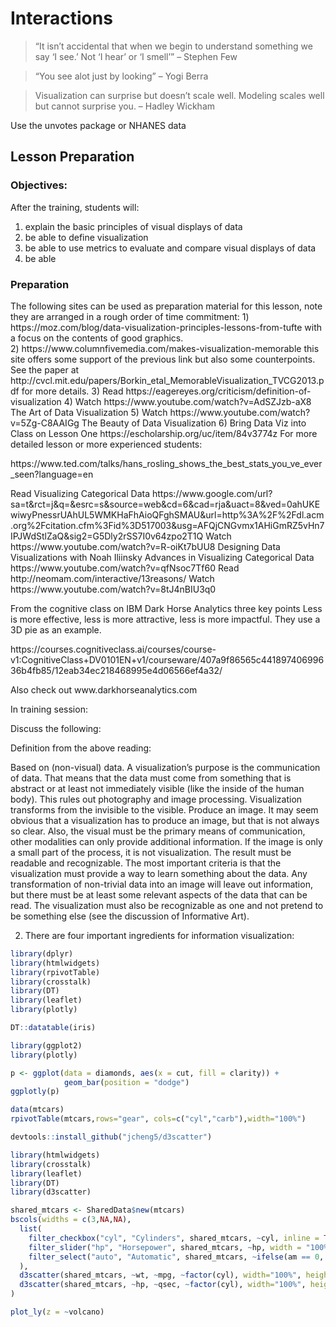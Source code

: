 # Interactions {#Chpt4}

> “It isn’t accidental that when we begin to understand something we say 'I see.' 
> Not 'I hear' or 'I smell'” -- Stephen Few

> "You see alot just by looking"  -- Yogi Berra

> Visualization can surprise but doesn't scale well. Modeling scales well but cannot surprise you. -- Hadley Wickham


Use the unvotes package
or NHANES data

## Lesson Preparation

### Objectives:  

After the training, students will:
  
1.    explain the basic principles of visual displays of data
2.    be able to define visualization 
3.    be able to use metrics to evaluate and compare visual displays of data 
4.    be able


### Preparation

The following sites can be used as preparation material for this lesson, note they are arranged in a rough order of time commitment: 
1) https://moz.com/blog/data-visualization-principles-lessons-from-tufte with a focus on the contents of good graphics.  
2) https://www.columnfivemedia.com/makes-visualization-memorable this site offers some support of the previous link but also some counterpoints.  See the paper at http://cvcl.mit.edu/papers/Borkin_etal_MemorableVisualization_TVCG2013.pdf for more details.
3) Read https://eagereyes.org/criticism/definition-of-visualization 
4) Watch https://www.youtube.com/watch?v=AdSZJzb-aX8 The Art of Data Visualization
5) Watch https://www.youtube.com/watch?v=5Zg-C8AAIGg The Beauty of Data Visualization 
6)  Bring Data Viz into Class on Lesson One https://escholarship.org/uc/item/84v3774z 
For more detailed lesson or more experienced students:

https://www.ted.com/talks/hans_rosling_shows_the_best_stats_you_ve_ever_seen?language=en 

Read Visualizing Categorical Data https://www.google.com/url?sa=t&rct=j&q=&esrc=s&source=web&cd=6&cad=rja&uact=8&ved=0ahUKEwiwyPnessrUAhUL5WMKHaFhAioQFghSMAU&url=http%3A%2F%2Fdl.acm.org%2Fcitation.cfm%3Fid%3D517003&usg=AFQjCNGvmx1AHiGmRZ5vHn7IPJWdStlZaQ&sig2=G5Dly2rSS7I0v64zpo2T1Q 
Watch https://www.youtube.com/watch?v=R-oiKt7bUU8 Designing Data Visualizations with Noah Iliinsky
Advances in Visualizing Categorical Data https://www.youtube.com/watch?v=qfNsoc7Tf60 
Read http://neomam.com/interactive/13reasons/ 
Watch https://www.youtube.com/watch?v=8tJ4nBIU3q0 

From the cognitive class on IBM Dark Horse Analytics three key points Less is more effective, less is more attractive, less is more impactful.  They use a 3D pie as an example.

https://courses.cognitiveclass.ai/courses/course-v1:CognitiveClass+DV0101EN+v1/courseware/407a9f86565c44189740699636b4fb85/12eab34ec218468995e4d06566ef4a32/

Also check out www.darkhorseanalytics.com 

In training session:

Discuss the following:

Definition from the above reading:

Based on (non-visual) data. A visualization’s purpose is the communication of data. That means that the data must come from something that is abstract or at least not immediately visible (like the inside of the human body). This rules out photography and image processing. Visualization transforms from the invisible to the visible.
Produce an image. It may seem obvious that a visualization has to produce an image, but that is not always so clear. Also, the visual must be the primary means of communication, other modalities can only provide additional information. If the image is only a small part of the process, it is not visualization.
The result must be readable and recognizable. The most important criteria is that the visualization must provide a way to learn something about the data. Any transformation of non-trivial data into an image will leave out information, but there must be at least some relevant aspects of the data that can be read. The visualization must also be recognizable as one and not pretend to be something else (see the discussion of Informative Art).

2) There are four important ingredients for information visualization:

```r
library(dplyr)
library(htmlwidgets)
library(rpivotTable)
library(crosstalk)
library(DT)
library(leaflet)
library(plotly)
```


```r
DT::datatable(iris)
```

```r
library(ggplot2)
library(plotly)
```

```r
p <- ggplot(data = diamonds, aes(x = cut, fill = clarity)) +
            geom_bar(position = "dodge")
ggplotly(p)
```

```r
data(mtcars)
rpivotTable(mtcars,rows="gear", cols=c("cyl","carb"),width="100%")
```

```r
devtools::install_github("jcheng5/d3scatter")
```


```r
library(htmlwidgets)
library(crosstalk)
library(leaflet)
library(DT)
library(d3scatter)
```

```r
shared_mtcars <- SharedData$new(mtcars)
bscols(widths = c(3,NA,NA),
  list(
    filter_checkbox("cyl", "Cylinders", shared_mtcars, ~cyl, inline = TRUE),
    filter_slider("hp", "Horsepower", shared_mtcars, ~hp, width = "100%"),
    filter_select("auto", "Automatic", shared_mtcars, ~ifelse(am == 0, "Yes", "No"))
  ),
  d3scatter(shared_mtcars, ~wt, ~mpg, ~factor(cyl), width="100%", height=250),
  d3scatter(shared_mtcars, ~hp, ~qsec, ~factor(cyl), width="100%", height=250)
)
```

```r
plot_ly(z = ~volcano)
```

